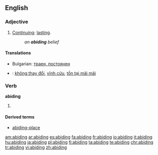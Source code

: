 ==English==

===Adjective===
{{en-adj}}

# [[continue|Continuing]]; [[lasting]].
#: ''an '''abiding''' belief''

====Translations====
* Bulgarian: [[траен, постоянен]]
{{checktrans}}
* {{ttbc|Vietnamese}}: [[không thay đổi]], [[vĩnh cửu]], [[tồn tại mãi mãi]]

===Verb===
'''abiding'''

# {{present participle of|[[abide]]}}

====Derived terms====
* [[abiding-place]]

[[am:abiding]]
[[ar:abiding]]
[[es:abiding]]
[[fa:abiding]]
[[fr:abiding]]
[[io:abiding]]
[[it:abiding]]
[[hu:abiding]]
[[ja:abiding]]
[[pl:abiding]]
[[fi:abiding]]
[[ta:abiding]]
[[te:abiding]]
[[chr:abiding]]
[[tr:abiding]]
[[vi:abiding]]
[[zh:abiding]]